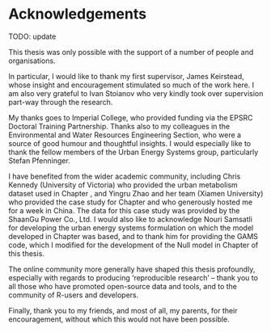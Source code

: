 # Acknowledgements {.unnumbered}

TODO: update

This thesis was only possible with the support of a number of people and organisations.

In particular, I would like to thank my first supervisor, James Keirstead, whose insight and encouragement stimulated so much of the work here. I am also very grateful to Ivan Stoianov who very kindly took over supervision part-way through the research.

My thanks goes to Imperial College, who provided funding via the EPSRC Doctoral Training Partnership. Thanks also to my colleagues in the Environmental and Water Resources Engineering Section, who were a source of good humour and thoughtful insights. I would especially like to thank the fellow members of the Urban Energy Systems group, particularly Stefan Pfenninger.

I have benefited from the wider academic community, including Chris Kennedy (University of Victoria) who provided the urban metabolism dataset used in Chapter \ref{sec:metrics}, and Yingru Zhao and her team (Xiamen University) who provided the case study for Chapter \ref{sec:case-study} and who generously hosted me for a week in China. The data for this case study was provided by the ShaanGu Power Co., Ltd. I would also like to acknowledge Nouri Samsatli for developing the urban energy systems formulation on which the model developed in Chapter \ref{sec:model-dev} was based, and to thank him for providing the GAMS code, which I modified for the development of the Null model in Chapter \ref{sec:model-dev} of this thesis.

The online community more generally have shaped this thesis profoundly, especially with regards to producing 'reproducible research' -- thank you to all those who have promoted open-source data and tools, and to the community of R-users and developers.

Finally, thank you to my friends, and most of all, my parents, for their encouragement, without which this would not have been possible.
